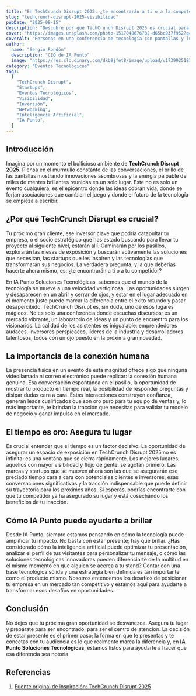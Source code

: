 ```yaml
---
title: "En TechCrunch Disrupt 2025, ¿te encontrarán a ti o a la competencia?"
slug: "techcrunch-disrupt-2025-visibilidad"
pubDate: "2025-08-15"
description: "Descubre por qué TechCrunch Disrupt 2025 es crucial para tu startup y cómo asegurar que tu negocio sea encontrado entre la multitud, destacando la importancia de la presencia y la estrategia tecnológica."
cover: "https://images.unsplash.com/photo-1517048676732-d65bc937f952?q=80&w=2940&auto=format&fit=crop&ixlib=rb-4.0.3&ixid=M3wxMjA3fDB8MHxwaG90by1wYWdlfHx8fGVufDB8fHx8fA%3D%3D"
coverAlt: "Personas en una conferencia de tecnología con pantallas y luces."
author:
  name: "Sergio Rondón"
  description: "CEO de IA Punto"
  image: "https://res.cloudinary.com/dkb9jfet8/image/upload/v1739925181/sergio_gdcaeh.png"
category: "Eventos Tecnológicos"
tags:
  [
    "TechCrunch Disrupt",
    "Startups",
    "Eventos Tecnológicos",
    "Visibilidad",
    "Inversión",
    "Networking",
    "Inteligencia Artificial",
    "IA Punto",
  ]
---
```


<h2 id="introduccion">Introducción</h2>

Imagina por un momento el bullicioso ambiente de <strong>TechCrunch Disrupt 2025</strong>. Piensa en el murmullo constante de las conversaciones, el brillo de las pantallas mostrando innovaciones asombrosas y la energía palpable de miles de mentes brillantes reunidas en un solo lugar. Este no es solo un evento cualquiera; es el epicentro donde las ideas cobran vida, donde se forjan asociaciones que cambian el juego y donde el futuro de la tecnología se empieza a escribir.

<h2 id="por-que-techcrunch-disrupt-es-crucial">¿Por qué TechCrunch Disrupt es crucial?</h2>

Tu próximo gran cliente, ese inversor clave que podría catapultar tu empresa, o el socio estratégico que has estado buscando para llevar tu proyecto al siguiente nivel, estarán allí. Caminarán por los pasillos, explorarán las mesas de exposición y buscarán activamente las soluciones que necesitan, las startups que les inspiren y las tecnologías que transformarán sus negocios. La verdadera pregunta, y la que deberías hacerte ahora mismo, es: ¿te encontrarán a ti o a tu competidor?

En IA Punto Soluciones Tecnológicas, sabemos que el mundo de la tecnología se mueve a una velocidad vertiginosa. Las oportunidades surgen y desaparecen en un abrir y cerrar de ojos, y estar en el lugar adecuado en el momento justo puede marcar la diferencia entre el éxito rotundo y pasar desapercibido. TechCrunch Disrupt es, sin duda, uno de esos lugares mágicos. No es solo una conferencia donde escuchas discursos; es un mercado vibrante, un laboratorio de ideas y un punto de encuentro para los visionarios. La calidad de los asistentes es inigualable: emprendedores audaces, inversores perspicaces, líderes de la industria y desarrolladores talentosos, todos con un ojo puesto en la próxima gran novedad.

<h2 id="la-importancia-de-la-conexion-humana">La importancia de la conexión humana</h2>

La presencia física en un evento de esta magnitud ofrece algo que ninguna videollamada ni correo electrónico puede replicar: la conexión humana genuina. Esa conversación espontánea en el pasillo, la oportunidad de mostrar tu producto en tiempo real, la posibilidad de responder preguntas y disipar dudas cara a cara. Estas interacciones construyen confianza, generan leads cualificados que son oro puro para tu equipo de ventas y, lo más importante, te brindan la tracción que necesitas para validar tu modelo de negocio y ganar impulso en el mercado.

<h2 id="el-tiempo-es-oro-asegura-tu-lugar">El tiempo es oro: Asegura tu lugar</h2>

Es crucial entender que el tiempo es un factor decisivo. La oportunidad de asegurar un espacio de exposición en TechCrunch Disrupt 2025 no es infinita; es una ventana que se cierra rápidamente. Los mejores lugares, aquellos con mayor visibilidad y flujo de gente, se agotan primero. Las marcas y startups que se mueven ahora son las que se asegurarán ese preciado tiempo cara a cara con potenciales clientes e inversores, esas conversaciones significativas y la tracción indispensable que puede definir su trayectoria para los próximos años. Si esperas, podrías encontrarte con que tu competidor ya ha asegurado su lugar y está cosechando los beneficios de tu inacción.

<h2 id="como-ia-punto-puede-ayudarte-a-brillar">Cómo IA Punto puede ayudarte a brillar</h2>

Desde IA Punto, siempre estamos pensando en cómo la tecnología puede amplificar tu impacto. No basta con estar presente; hay que brillar. ¿Has considerado cómo la inteligencia artificial puede optimizar tu presentación, analizar el perfil de tus visitantes para personalizar tu mensaje, o cómo las soluciones tecnológicas innovadoras pueden diferenciarte de la multitud en el mismo momento en que alguien se acerca a tu stand? Contar con una base tecnológica sólida y una estrategia bien definida es tan importante como el producto mismo. Nosotros entendemos los desafíos de posicionar tu empresa en un mercado tan competitivo y estamos aquí para ayudarte a transformar esos desafíos en oportunidades.

<h2 id="conclusion">Conclusión</h2>

No dejes que tu próxima gran oportunidad se desvanezca. Asegura tu lugar y prepárate para ser encontrado, para ser el centro de atención. La decisión de estar presente es el primer paso; la forma en que te presentas y te conectas con tu audiencia es lo que realmente marca la diferencia y, en <strong>IA Punto Soluciones Tecnológicas</strong>, estamos listos para ayudarte a hacer que esa diferencia sea notoria.

<h2 id="referencias">Referencias</h2>

1.  <a href="https://techcrunch.com/2025/08/19/your-next-customer-is-on-the-techcrunch-disrupt-2025-expo-floor-will-they-find-you-or-your-competitor/" target="_blank" rel="noopener noreferrer">Fuente original de inspiración: TechCrunch Disrupt 2025</a>